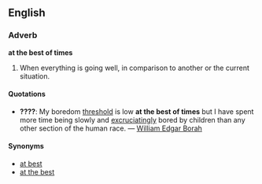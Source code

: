 ==English==
===Adverb===
'''at the best of times'''

#When everything is going well, in comparison to another or the current situation.

====Quotations====
*'''????''': My boredom [[threshold]] is low '''at the best of times''' but I have spent more time being slowly and [[excruciatingly]] bored by children than any other section of the human race. &mdash; [[w:William Edgar Borah|William Edgar Borah]]

====Synonyms====
*[[at best]]
*[[at the best]]<!--does this exist?-->